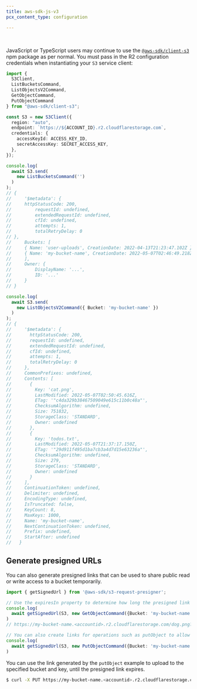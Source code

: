 ```yaml
---
title: aws-sdk-js-v3
pcx_content_type: configuration

---
```



<Render file="keys" /><br/>

JavaScript or TypeScript users may continue to use the [`@aws-sdk/client-s3`](https://www.npmjs.com/package/@aws-sdk/client-s3) npm package as per normal. You must pass in the R2 configuration credentials when instantiating your `S3` service client:

```ts
import {
  S3Client,
  ListBucketsCommand,
  ListObjectsV2Command,
  GetObjectCommand,
  PutObjectCommand
} from "@aws-sdk/client-s3";

const S3 = new S3Client({
  region: "auto",
  endpoint: `https://${ACCOUNT_ID}.r2.cloudflarestorage.com`,
  credentials: {
    accessKeyId: ACCESS_KEY_ID,
    secretAccessKey: SECRET_ACCESS_KEY,
  },
});

console.log(
  await S3.send(
    new ListBucketsCommand('')
  )
);
// {
//     '$metadata': {
//     httpStatusCode: 200,
//         requestId: undefined,
//         extendedRequestId: undefined,
//         cfId: undefined,
//         attempts: 1,
//         totalRetryDelay: 0
// },
//     Buckets: [
//     { Name: 'user-uploads', CreationDate: 2022-04-13T21:23:47.102Z },
//     { Name: 'my-bucket-name', CreationDate: 2022-05-07T02:46:49.218Z }
//     ],
//     Owner: {
//         DisplayName: '...',
//         ID: '...'
//     }
// }

console.log(
  await S3.send(
    new ListObjectsV2Command({ Bucket: 'my-bucket-name' })
  )
);
// {
//     '$metadata': {
//       httpStatusCode: 200,
//       requestId: undefined,
//       extendedRequestId: undefined,
//       cfId: undefined,
//       attempts: 1,
//       totalRetryDelay: 0
//     },
//     CommonPrefixes: undefined,
//     Contents: [
//       {
//         Key: 'cat.png',
//         LastModified: 2022-05-07T02:50:45.616Z,
//         ETag: '"c4da329b38467509049e615c11b0c48a"',
//         ChecksumAlgorithm: undefined,
//         Size: 751832,
//         StorageClass: 'STANDARD',
//         Owner: undefined
//       },
//       {
//         Key: 'todos.txt',
//         LastModified: 2022-05-07T21:37:17.150Z,
//         ETag: '"29d911f495d1ba7cb3a4d7d15e63236a"',
//         ChecksumAlgorithm: undefined,
//         Size: 279,
//         StorageClass: 'STANDARD',
//         Owner: undefined
//       }
//     ],
//     ContinuationToken: undefined,
//     Delimiter: undefined,
//     EncodingType: undefined,
//     IsTruncated: false,
//     KeyCount: 8,
//     MaxKeys: 1000,
//     Name: 'my-bucket-name',
//     NextContinuationToken: undefined,
//     Prefix: undefined,
//     StartAfter: undefined
//   }
```

## Generate presigned URLs

You can also generate presigned links that can be used to share public read or write access to a bucket temporarily.

```ts
import { getSignedUrl } from '@aws-sdk/s3-request-presigner';

// Use the expiresIn property to determine how long the presigned link is valid.
console.log(
  await getSignedUrl(S3, new GetObjectCommand({Bucket: 'my-bucket-name', Key: 'dog.png'}), { expiresIn: 3600 })
)
// https://my-bucket-name.<accountid>.r2.cloudflarestorage.com/dog.png?X-Amz-Algorithm=AWS4-HMAC-SHA256&X-Amz-Content-Sha256=UNSIGNED-PAYLOAD&X-Amz-Credential<credential>&X-Amz-Date=<timestamp>&X-Amz-Expires=3600&X-Amz-Signature=<signature>&X-Amz-SignedHeaders=host&x-id=GetObject

// You can also create links for operations such as putObject to allow temporary write access to a specific key.
console.log(
  await getSignedUrl(S3, new PutObjectCommand({Bucket: 'my-bucket-name', Key: 'dog.png'}), { expiresIn: 3600 })
)
```

You can use the link generated by the `putObject` example to upload to the specified bucket and key, until the presigned link expires.

```sh
$ curl -X PUT https://my-bucket-name.<accountid>.r2.cloudflarestorage.com/dog.png?X-Amz-Algorithm=AWS4-HMAC-SHA256&X-Amz-Content-Sha256=UNSIGNED-PAYLOAD&X-Amz-Credential<credential>&X-Amz-Date=<timestamp>&X-Amz-Expires=3600&X-Amz-Signature=<signature>&X-Amz-SignedHeaders=host&x-id=PutObject -F "data=@dog.png"
```
